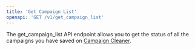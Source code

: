 ```yaml
---
title: 'Get Campaign List'
openapi: 'GET /v1/get_campaign_list'
---
```

The get_campaign_list API endpoint allows you to get the status of all the campaigns you have saved on [Campaign Cleaner](https://campaigncleaner.com).